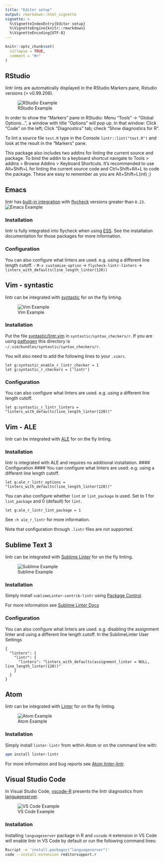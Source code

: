 ```yaml
---
title: "Editor setup"
output: rmarkdown::html_vignette
vignette: >
  %\VignetteIndexEntry{Editor setup}
  %\VignetteEngine{knitr::rmarkdown}
  %\VignetteEncoding{UTF-8}
---
```


```r
knitr::opts_chunk$set(
  collapse = TRUE,
  comment = "#>"
)
```

## RStudio

lintr lints are automatically displayed in the RStudio Markers pane, Rstudio versions (\> v0.99.206).

![RStudio Example](http://i.imgur.com/PIKnpbn.png "Rstudio Example")

In order to show the "Markers" pane in RStudio: Menu "Tools" -\> "Global Options...", a window with title "Options" will pop up.
In that window: Click "Code" on the left; Click "Diagnostics" tab; check "Show diagnostics for R".

To lint a source file `test.R` type in the Console `lintr::lint("test.R")` and look at the result in the "Markers" pane.

This package also includes two addins for linting the current source and package.
To bind the addin to a keyboard shortcut navigate to Tools \> addins \> Browse Addins \> Keyboard Shortcuts.
It's recommended to use Alt+Shift+L for linting the current source code and Ctrl+Shift+Alt+L to code the package.
These are easy to remember as you are Alt+Shift+L(int) ;)

## Emacs

lintr has [built-in integration](http://www.flycheck.org/en/latest/languages.html#r) with [flycheck](https://github.com/flycheck/flycheck) versions greater than `0.23`.
![Emacs Example](http://i.imgur.com/vquPht3.gif "Emacs Example")

### Installation

lintr is fully integrated into flycheck when using [ESS](http://ess.r-project.org/).
See the installation documentation for those packages for more information.

### Configuration

You can also configure what linters are used.
e.g. using a different line length cutoff.
- `M-x customize-option` -\> `flycheck-lintr-linters` -\> `linters_with_defaults(line_length_linter(120))`

## Vim - syntastic

lintr can be integrated with [syntastic](https://github.com/vim-syntastic/syntastic) for on the fly linting.

![Vim Example](http://i.imgur.com/fR6Os5M.gif "Vim Example")

### Installation

Put the file [syntastic/lintr.vim](inst/syntastic/lintr.vim) in `syntastic/syntax_checkers/r`.
If you are using [pathogen](https://github.com/tpope/vim-pathogen) this directory is `~/.vim/bundles/syntastic/syntax_checkers/r`.

You will also need to add the following lines to your `.vimrc`.

``` vim
let g:syntastic_enable_r_lintr_checker = 1
let g:syntastic_r_checkers = ['lintr']
```

### Configuration

You can also configure what linters are used.
e.g. using a different line length cutoff.

``` vim
let g:syntastic_r_lintr_linters = "linters_with_defaults(line_length_linter(120))"
```

## Vim - ALE

lintr can be integrated with [ALE](https://github.com/dense-analysis/ale) for on the fly linting.

### Installation

lintr is integrated with ALE and requires no additional installation.
#### Configuration \#### You can configure what linters are used.
e.g. using a different line length cutoff.

``` vim
let g:ale_r_lintr_options = "linters_with_defaults(line_length_linter(120))"
```

You can also configure whether `lint` or `lint_package` is used.
Set to 1 for `lint_package` and 0 (default) for `lint`.

``` vim
let g:ale_r_lintr_lint_package = 1
```

See `:h ale_r_lintr` for more information.

Note that configuration through `.lintr` files are not supported.

## Sublime Text 3

lintr can be integrated with [Sublime Linter](https://github.com/SublimeLinter/SublimeLinter) for on the fly linting.

![Sublime Example](http://i.imgur.com/3pua2yz.gif "Sublime Example")

### Installation

Simply install `sublimeLinter-contrib-lintr` using [Package Control](https://packagecontrol.io/).

For more information see [Sublime Linter Docs](http://sublimelinter.readthedocs.io/en/latest/installation.html#installing-via-pc)

### Configuration

You can also configure what linters are used.
e.g. disabling the assignment linter and using a different line length cutoff.
In the SublimeLinter User Settings

    {
      "linters": {
        "lintr": {
          "linters": "linters_with_defaults(assignment_linter = NULL, line_length_linter(120))"
        }
      }
    }

## Atom

lintr can be integrated with [Linter](https://github.com/steelbrain/linter) for on the fly linting.

![Atom Example](http://i.imgur.com/E1Isi4T.png "Atom Example")

### Installation

Simply install `linter-lintr` from within Atom or on the command line with:

``` bash
apm install linter-lintr
```

For more information and bug reports see [Atom linter-lintr](https://github.com/AtomLinter/linter-lintr).

## Visual Studio Code

In Visual Studio Code, [vscode-R](https://marketplace.visualstudio.com/items?itemName=Ikuyadeu.r) presents the lintr diagnostics from [languageserver](https://github.com/REditorSupport/languageserver).

![VS Code Example](https://user-images.githubusercontent.com/4662568/75946154-3e095500-5ed7-11ea-88e4-2afe09284362.png "VS Code Example")

### Installation

Installing `languageserver` package in R and `vscode-R` extension in VS Code will enable lintr in VS Code by default or run the following command lines:

``` bash
Rscript -e 'install.packages("languageserver")'
code --install-extension reditorsupport.r
```
